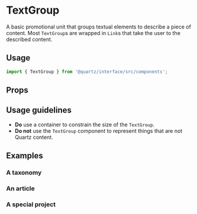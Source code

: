 
# TextGroup

A basic promotional unit that groups textual elements to describe a piece of
content. Most `TextGroup`s are wrapped in `Link`s that take the user to the
described content.

## Usage

```js
import { TextGroup } from '@quartz/interface/src/components';
```

## Props

<Props of={TextGroup} />

## Usage guidelines

- **Do** use a container to constrain the size of the `TextGroup`.
- **Do not** use the `TextGroup` component to represent things that are not Quartz content.

## Examples

### A taxonomy

<Preview>
  <Story id="textgroup--default" />
</Preview>

### An article

<Preview>
  <Story id="textgroup--article" />
</Preview>

### A special project

<Preview>
  <Story id="textgroup--no-kicker" />
</Preview>
